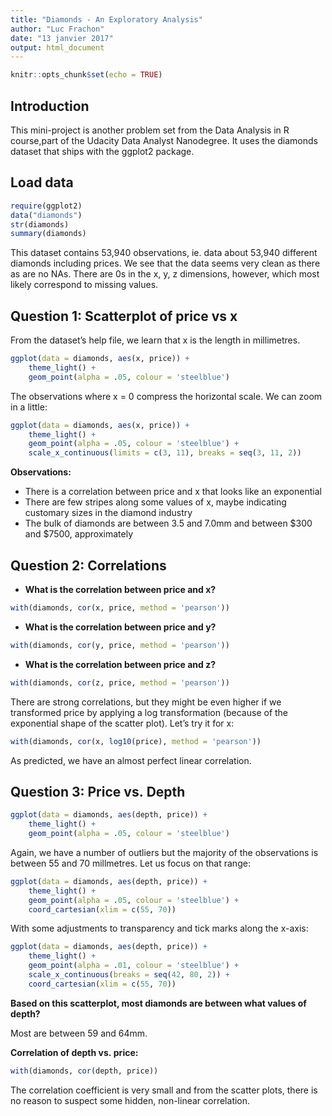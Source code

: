 ```yaml
---
title: "Diamonds - An Exploratory Analysis"
author: "Luc Frachon"
date: "13 janvier 2017"
output: html_document
---
```


```r
knitr::opts_chunk$set(echo = TRUE)
```

## Introduction

This mini-project is another problem set from the Data Analysis in R course,part of the Udacity Data Analyst Nanodegree. It uses the diamonds dataset that ships with the ggplot2 package.

## Load data

```r
require(ggplot2)
data("diamonds")
str(diamonds)
summary(diamonds)
```

This dataset contains 53,940 observations, ie. data about 53,940 different diamonds including prices. We see that the data seems very clean as there as are no NAs. There are 0s in the x, y, z dimensions, however, which most likely correspond to missing values.

## Question 1: Scatterplot of price vs x

From the dataset's help file, we learn that x is the length in millimetres.

```r
ggplot(data = diamonds, aes(x, price)) +
    theme_light() +
    geom_point(alpha = .05, colour = 'steelblue')
```

The observations where x = 0 compress the horizontal scale. We can zoom in a little:

```r
ggplot(data = diamonds, aes(x, price)) +
    theme_light() +
    geom_point(alpha = .05, colour = 'steelblue') +
    scale_x_continuous(limits = c(3, 11), breaks = seq(3, 11, 2))
```

**Observations:**

 - There is a correlation between price and x that looks like an exponential
 - There are few stripes along some values of x, maybe indicating customary sizes in the diamond industry
 - The bulk of diamonds are between 3.5 and 7.0mm and between $300 and $7500, approximately

## Question 2: Correlations

 * **What is the correlation between price and x?**
 
```r
with(diamonds, cor(x, price, method = 'pearson'))
```

 * **What is the correlation between price and y?**
 
```r
with(diamonds, cor(y, price, method = 'pearson'))
```

 * **What is the correlation between price and z?**
 
```r
with(diamonds, cor(z, price, method = 'pearson'))
```

There are strong correlations, but they might be even higher if we transformed price by applying a log transformation (because of the exponential shape of the scatter plot). Let's try it for x:

```r
with(diamonds, cor(x, log10(price), method = 'pearson'))
```

As predicted, we have an almost perfect linear correlation.

## Question 3: Price vs. Depth

```r
ggplot(data = diamonds, aes(depth, price)) +
    theme_light() +
    geom_point(alpha = .05, colour = 'steelblue')
```

Again, we have a number of outliers but the majority of the observations is between 55 and 70 millmetres. Let us focus on that range:

```r
ggplot(data = diamonds, aes(depth, price)) +
    theme_light() +
    geom_point(alpha = .05, colour = 'steelblue') +
    coord_cartesian(xlim = c(55, 70))
```

With some adjustments to transparency and tick marks along the x-axis:

```r
ggplot(data = diamonds, aes(depth, price)) +
    theme_light() +
    geom_point(alpha = .01, colour = 'steelblue') +
    scale_x_continuous(breaks = seq(42, 80, 2)) +
    coord_cartesian(xlim = c(55, 70))
```

**Based on this scatterplot, most diamonds are between what values of depth?**

Most are between 59 and 64mm.

**Correlation of depth vs. price:**

```r
with(diamonds, cor(depth, price))
```

The correlation coefficient is very small and from the scatter plots, there is no reason to suspect some hidden, non-linear correlation.


